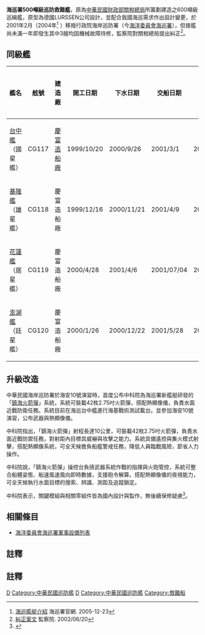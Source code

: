 {{軍艦模板
|名稱= 海巡署500噸級巡防救難艦 [[File:Republic_of_China_Coast_Guard_Logo.svg|30px]]
|圖片= [[File:CG-120,_Maritime_Patrol_Directorate_General_Coast_Guard_Administration.JPG|200px]]
|照片說明= 澎湖艦（廷星艦、CG120）
|圖片2= [[File:CG-119,_Maritime_Patrol_Directorate_General_Coast_Guard_Administration.JPG|200px]]
|照片說明2= 花蓮艦（居星艦、CG119）
|艦種= [[巡防救難艦|巡防救難艦]]
|艦名= [[台中市|台中市]] [[基隆市|基隆市]] [[澎湖縣|澎湖縣]] [[花蓮縣|花蓮縣]]
|擁有國={{ROC}}
|艦級= CR
|代號=
|前型= [[德星艦|德星艦]]
|次型= [[台北艦|台北艦]]
|同型=
|數量= 
|製造= [[慶富造船|慶富造船]]
|下訂=
|造價=  
|動工= 
|下水= 
|服役= 2001年
|退役= 
|結局= 
|除籍= 
|狀態= 現役
|綽號=
|榮譽=
|排水= 620噸
|標準= 
|空載= 284噸
|滿載= 827噸
|長度= 63.55米
|闊度= 
|型寬= 9.28米
|型深= 
|吃水= 米 
|燃料=
|鍋爐= 
|引擎=
|出力= 7,694PS × 2 台
|極速= 30節
|續航= 4,500浬（22.5節）
|發電機= 
|電力輸出= 220kw × 2 台
|乘員= 40 人
|飛行=
|艦載機= 
|裝備= [[T-75_20公釐機炮|T-75 20公釐機炮]]一門 
|裝甲=  
|射控裝置=
|偵搜設備=
|電子設備=
|電戰系統=
|其它= 
}}

'''海巡署500噸級巡防救難艦'''，原為[[中華民國|中華民國]][[財政部關稅總局|財政部關稅總局]]所籌劃建造之600噸級巡緝艦，原型為德國LURSSEN公司設計，並配合我國海巡需求作出設計變更，於2001年2月（2004年<ref>[http://www.cga.gov.tw/GipOpen/wSite/public/Attachment/f1259487478664.pdf 海巡艦艇介紹] {{Wayback|url=http://www.cga.gov.tw/GipOpen/wSite/public/Attachment/f1259487478664.pdf |date=20130610001128 }} 海巡署官網. 2005-12-23</ref>
）移撥行政院海岸巡防署（今[[海洋委員會海巡署|海洋委員會海巡署]]），但接艦尚未滿一年即發生其中3艘均因機械故障待修，監察院對關稅總局提出糾正<ref>[http://humanrights.cy.gov.tw/sp.asp?xdUrl=./di/edoc/eDocForm_Read.asp&ctNode=911&AP_Code=eDoc&Func_Code=t02&case_id=091000069 糾正案文] {{Wayback|url=http://humanrights.cy.gov.tw/sp.asp?xdUrl=.%2Fdi%2Fedoc%2FeDocForm_Read.asp&ctNode=911&AP_Code=eDoc&Func_Code=t02&case_id=091000069 |date=20180612163019 }} 監察院. 2002/06/20</ref>。<br />

==同級艦==
{| class="sortable wikitable" border="1" align="center"
|-
! 艦名
! 舷號
! 建造廠
! 開工日期
! 下水日期
! 交船日期
! 移撥日期
! 服役日期
! 除役日期
! 備註
|-
| [[台中艦|台中艦]]（國星艦）|| CG117 || [[慶富造船廠|慶富造船廠]] || 1999/10/20 || 2000/9/26 || 2001/3/1 || 2001/03/21 ||  ||  ||
|-
| [[基隆號巡防救難艦|基隆艦]]（雄星艦）|| CG118 || 慶富造船廠 || 1999/12/16 || 2000/11/21 || 2001/4/9  || 2001/06/07 ||  ||  ||
|-
| [[花蓮艦|花蓮艦]]（居星艦）|| CG119 || 慶富造船廠 || 2000/4/28 || 2001/4/6 || 2001/07/04 || 2001/08/07 ||  ||  ||
|-
| [[澎湖艦|澎湖艦]]（廷星艦）|| CG120 || 慶富造船廠 || 2000/1/26 || 2000/12/22 || 2001/5/28 || 2001/06/19 ||  ||  ||
|}

== 升級改造 ==
中華民國海岸巡防署於海安10號演習時，首度公布中科院為海巡署新艦艇研發的「[[鎮海火箭彈|鎮海火箭彈]]」系統，系統可裝載42枚2.75吋火箭彈，搭配熱顯像儀，負責水面近戰防衛任務。系統目前在海巡台中艦進行海基戰術測試載台。並參加海安10號演習，公布武器與熱顯像儀。

中科院指出，「鎮海火箭彈」射程長達10公里，可裝載42枚2.75吋火箭彈，負責水面近戰防禦任務，對射距內目標具威嚇與攻擊之能力。系統具備遙控與集火模式射擊，搭配熱顯像系統，可全天候擔負船艦警戒任務，降低人員臨戰風險，節省人力操作。

中科院說，「鎮海火箭彈」操控台負摃武器系統作戰的指揮與火砲管控，系統可整合船體姿態、船速風速風向即時數據，支援砲令解算。搭配熱顯像儀的夜視能力，可全天候執行水面目標的搜索、辨識、測距及追蹤鎖定。

中科院表示，關鍵模組與相關零組件皆為國內設計與製作，無後續保修疑慮<ref>{{cite web|title=海巡執法艦艇強化火力 「鎮海火箭彈」首曝光|publisher=聯合報 記者洪哲政|date=2019年5月8日|url=https://udn.com/news/amp/story/10930/3799836|accessdate=2019年5月8日|archive-date=2019年5月8日|archive-url=https://web.archive.org/web/20190508051912/https://udn.com/news/amp/story/10930/3799836|dead-url=no}}</ref>。

== 相關條目 ==
* [[海洋委員會海巡署軍事設備列表|海洋委員會海巡署軍事設備列表]]

==註釋==
{{reflist}}

{{海洋委員會海巡署}}

[[Category:海洋委員會海巡署|D]]
[[Category:中華民國巡防艦|Category:中華民國巡防艦]]

==註釋==
{{reflist}}

{{中華民國國防工業}}

[[Category:海洋委員會海巡署|D]]
[[Category:中華民國巡防艦|Category:中華民國巡防艦]]
[[Category:救難船|Category:救難船]]